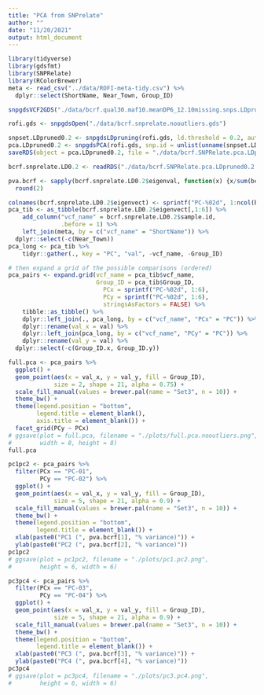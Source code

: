 ```yaml
---
title: "PCA from SNPrelate"
author: ""
date: "11/20/2021"
output: html_document
---
```





```r
library(tidyverse)
library(gdsfmt)
library(SNPRelate)
library(RColorBrewer)
meta <- read_csv("../data/ROFI-meta-tidy.csv") %>%
  dplyr::select(ShortName, Near_Town, Group_ID)
```


```r
snpgdsVCF2GDS("./data/bcrf.qual30.maf10.meanDP6_12.10missing.snps.LDpruned0.2.norelate.nooutliers.vcf.gz", "./data/bcrf.snprelate.nooutliers.gds", method = "biallelic.only")

rofi.gds <- snpgdsOpen("./data/bcrf.snprelate.nooutliers.gds")

snpset.LDpruned0.2 <- snpgdsLDpruning(rofi.gds, ld.threshold = 0.2, autosome.only = F)
pca.LDpruned0.2 <- snpgdsPCA(rofi.gds, snp.id = unlist(unname(snpset.LDpruned0.2)), autosome.only = F)
saveRDS(object = pca.LDpruned0.2, file = "./data/bcrf.SNPRelate.pca.LDpruned0.2.nooutliers.RDS")
```


```r
bcrf.snprelate.LD0.2 <- readRDS("./data/bcrf.SNPRelate.pca.LDpruned0.2.nooutliers.RDS")

pva.bcrf <- sapply(bcrf.snprelate.LD0.2$eigenval, function(x) {x/sum(bcrf.snprelate.LD0.2$eigenval, na.rm = T)*100}) %>%
  round(2)

colnames(bcrf.snprelate.LD0.2$eigenvect) <- sprintf("PC-%02d", 1:ncol(bcrf.snprelate.LD0.2$eigenvect))
pca_tib <- as_tibble(bcrf.snprelate.LD0.2$eigenvect[,1:6]) %>%
    add_column("vcf_name" = bcrf.snprelate.LD0.2$sample.id,
               .before = 1) %>%
    left_join(meta, by = c("vcf_name" = "ShortName")) %>%
  dplyr::select(-c(Near_Town))
pca_long <- pca_tib %>%
    tidyr::gather(., key = "PC", "val", -vcf_name, -Group_ID)

# then expand a grid of the possible comparisons (ordered)
pca_pairs <- expand.grid(vcf_name = pca_tib$vcf_name,
                         Group_ID = pca_tib$Group_ID,
                           PCx = sprintf("PC-%02d", 1:6),
                           PCy = sprintf("PC-%02d", 1:6),
                           stringsAsFactors = FALSE) %>%
    tibble::as_tibble() %>%
    dplyr::left_join(., pca_long, by = c("vcf_name", "PCx" = "PC")) %>%
    dplyr::rename(val_x = val) %>%
    dplyr::left_join(pca_long, by = c("vcf_name", "PCy" = "PC")) %>%
    dplyr::rename(val_y = val) %>%
  dplyr::select(-c(Group_ID.x, Group_ID.y))

full.pca <- pca_pairs %>%
  ggplot() +
  geom_point(aes(x = val_x, y = val_y, fill = Group_ID),
             size = 2, shape = 21, alpha = 0.75) +
  scale_fill_manual(values = brewer.pal(name = "Set3", n = 10)) +
  theme_bw() +
  theme(legend.position = "bottom",
        legend.title = element_blank(),
        axis.title = element_blank()) +
  facet_grid(PCy ~ PCx)
# ggsave(plot = full.pca, filename = "./plots/full.pca.nooutliers.png",
#        width = 8, height = 8)
full.pca
```

```r
pc1pc2 <- pca_pairs %>%
  filter(PCx == "PC-01",
         PCy == "PC-02") %>%
  ggplot() +
  geom_point(aes(x = val_x, y = val_y, fill = Group_ID),
             size = 5, shape = 21, alpha = 0.9) +
  scale_fill_manual(values = brewer.pal(name = "Set3", n = 10)) +
  theme_bw() +
  theme(legend.position = "bottom",
        legend.title = element_blank()) +
  xlab(paste0("PC1 (", pva.bcrf[1], "% variance)")) +
  ylab(paste0("PC2 (", pva.bcrf[2], "% variance)"))
pc1pc2
# ggsave(plot = pc1pc2, filename = "./plots/pc1.pc2.png",
#        height = 6, width = 6)
```


```r
pc3pc4 <- pca_pairs %>%
  filter(PCx == "PC-03",
         PCy == "PC-04") %>%
  ggplot() +
  geom_point(aes(x = val_x, y = val_y, fill = Group_ID),
             size = 5, shape = 21, alpha = 0.9) +
  scale_fill_manual(values = brewer.pal(name = "Set3", n = 10)) +
  theme_bw() +
  theme(legend.position = "bottom",
        legend.title = element_blank()) +
  xlab(paste0("PC3 (", pva.bcrf[3], "% variance)")) +
  ylab(paste0("PC4 (", pva.bcrf[4], "% variance)"))
pc3pc4
# ggsave(plot = pc3pc4, filename = "./plots/pc3.pc4.png",
#        height = 6, width = 6)
```